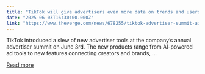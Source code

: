 ```yaml
---
title: "TikTok will give advertisers even more data on trends and users"
date: "2025-06-03T16:30:00.000Z"
link: "https://www.theverge.com/news/678255/tiktok-advertiser-summit-ai-targeting-data-seo"
---
```


TikTok introduced a slew of new advertiser tools at the company’s annual advertiser summit on June 3rd. The new products range from AI-powered ad tools to new features connecting creators and brands, ...

[Read more](https://www.theverge.com/news/678255/tiktok-advertiser-summit-ai-targeting-data-seo)
